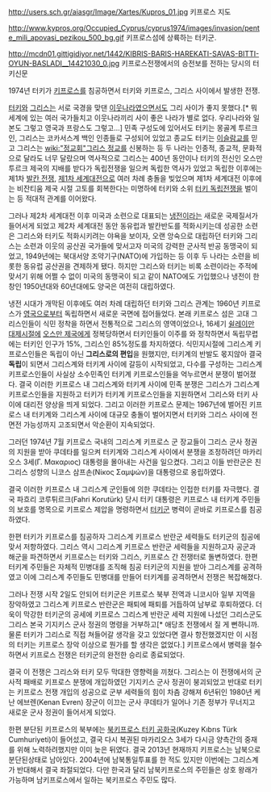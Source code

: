 http://users.sch.gr/aiasgr/Image/Xartes/Kupros_01.jpg
키프로스 지도

http://www.kypros.org/Occupied_Cyprus/cyprus1974/images/invasion/pente_mili_apovasi_pezikou_500_bg.gif
키프로스섬에 상륙하는 터키군.

http://mcdn01.gittigidiyor.net/1442/KIBRIS-BARIS-HAREKATI-SAVAS-BITTI-OYUN-BASLADI__14421030_0.jpg
키프로스전쟁에서의 승전보를 전하는 당시의 터키신문

1974년 터키가 [[키프로스]]를 침공하면서 터키와 키프로스, 그리스 사이에서 발생한 전쟁. 

[[터키]]와 [[그리스]]는 서로 국경을 맞댄 [[이웃나라]]였으면서도 그리 사이가 좋지 못했다.[* 뭐 세계에 있는 여러 국가들치고 이웃나라끼리 사이 좋은 나라가 별로 없다. 우리나라와 일본도 그렇고 영국과 프랑스도 그렇고...] 민족 구성도에 있어서도 터키는 몽골계 투르크인, 그리스는 코카서스계 백인 인종들로 구성되어 있었고 종교도 터키는 [[이슬람교]]를 믿고 그리스는 [[wiki:"정교회"그리스 정교]]를 신봉하는 등 두 나라는 인종적, 종교적, 문화적으로 달라도 너무 달랐으며 역사적으로 그리스는 400년 동안이나 터키의 전신인 오스만 투르크 제국의 지배를 받다가 독립전쟁을 일으켜 독립한 역사가 있었고 독립한 이후에는 제1차 [[발칸 전쟁]], [[제1차 세계대전]]으로 여러 차례 충돌을 빚었으며 제1차 세계대전 이후에는 비잔티움 제국 시절 고토를 회복한다는 미명하에 터키와 소위 [[터키 독립전쟁]]을 벌이는 등 적대적 관계를 이어왔다.

그러나 제2차 세계대전 이후 미국과 소련으로 대표되는 [[냉전]]이라는 새로운 국제질서가 들어서게 되었고 제2차 세계대전 동안 동유럽과 발칸반도를 적화시키는데 성공한 소련은 그리스와 터키도 적화시키려는 야욕을 보이자, 오랜 앙숙으로 대립하던 터키와 그리스는 소련과 이웃의 공산권 국가들에 맞서고자 미국의 강력한 군사적 반공 동맹국이 되었고, 1949년에는 북대서양 조약기구(NATO)에 가입하는 등 이후 두 나라는 소련을 비롯한 동유럽 공산권을 견제하게 됐다. 하지만 그리스와 터키는 비록 소련이라는 주적에 맞서기 위해 어쩔 수 없이 미국의 동맹국이 되고 같이 NATO에도 가입했으나 냉전이 한창인 1950년대와 60년대에도 양국은 여전히 대립하였다.

냉전 시대가 개막된 이후에도 여러 차례 대립하던 터키와 그리스 관계는 1960년 키프로스가 [[영국]]으로부터 독립하면서 새로운 국면에 접어들었다. 본래 키프로스 섬은 고대 그리스인들이 식민 정착을 하면서 전통적으로 그리스의 영역이었으나, 16세기 [[쉴레이만 대제]]시절에 [[오스만 제국]]에게 정복당하면서 터키인들이 이주를 와 정착하면서 독립무렵에는 터키인 인구가 15%, 그리스인 85%정도를 차지하였다. 식민지시절에 그리스계 키프로스인들은 독립이 아닌 '''그리스로의 편입'''을 원했지만, 터키계의 반발도 몫지않아 결국 '''독립'''이 되면서 그리스계와 터키계 사이에 갈등이 시작되었고, 다수를 구성하는 그리스계 키프로스인들이 사실상 소수민족인 터키계 키프로스인들을 억누르면서 분쟁이 벌어졌다. 결국 이러한 키프로스 내 그리스계와 터키계 사이에 민족 분쟁은 그리스가 그리스계 키프로스인들을 지원하고 터키가 터키계 키프로스인들을 지원하면서 그리스와 터키 사이에 대리전 양상을 띄게 되었다. 그리고 이러한 키프로스 문제는 1967년에 벌어진 키프로스 내 터키계와 그리스계 사이에 대규모 충돌이 벌어지면서 터키와 그리스 사이에 전면전 가능성까지 고조되면서 악순환이 지속되었다.

그러던 1974년 7월 키프로스 국내의 그리스계 키프로스 군 장교들이 그리스 군사 정권의 지원을 받아 쿠데타를 일으켜 터키계와 그리스계 사이에서 분쟁을 조정하려던 마카리오스 3세(Γ. Μακαριος) 대통령을 몰아내는 사건을 일으켰다. 그리고 이들 반란군은 친그리스 성향의 니코스 삼프손(Νίκος Σαμψών)을 대통령으로 옹립하였다.

결국 이러한 키프로스 내 그리스계 군인들에 의한 쿠데타는 인접한 터키를 자극했다. 결국 파흐리 코루튀르크(Fahri Korutürk) 당시 터키 대통령은 키프로스 내 터키계 주민들의 보호를 명목으로 키프로스 제압을 명령하면서 [[터키군]] 병력이 곧바로 키프로스를 침공하였다.

한편 터키가 키프로스를 침공하자 그리스계 키프로스 반란군 세력들도 터키군의 침공에 맞서 저항하였다. 그리스 역시 그리스계 키프로스 반란군 세력들을 지원하고자 공군과 해군을 파견하면서 키프로스는 터키와 그리스, 키프로스 간 전쟁터로 돌변하였다. 한편 터키계 주민들은 자체적 민병대를 조직해 침공 터키군의 지원을 받아 그리스계를 공격하였고 이에 그리스계 주민들도 민병대를 만들어 터키계를 공격하면서 전쟁은 복잡해졌다.

그러나 전쟁 시작 2일도 안되어 터키군은 키프로스 북부 전역과 니코시아 일부 지역을 장악하였고 그리스계 키프로스 반란군은 패퇴에 패퇴를 거듭하여 남부로 후퇴하였다. 더욱이 막강한 터키군의 공세에 키프로스 그리스계 반란군 세력 지원에 나섰던 그리스군도 그리스 본국 기지키스 군사 정권의 명령을 거부하고[* 애당초 전쟁에서 질 게 뻔하니까. 물론 터키가 그리스로 직접 쳐들어갈 생각을 갖고 있었다면 결사 항전했겠지만 이 시점의 터키는 키프로스 장악 이상으로 뭔가를 할 생각은 없었다.] 키프로스에서 병력을 철수하면서 키프로스 전쟁은 터키군의 완전한 승리로 종료되었다.

결국 이 전쟁은 그리스와 터키 모두 막대한 영향력을 끼쳤다. 그리스는 이 전쟁에서의 군사적 패배로 키프로스 분쟁에 개입하였던 기지키스 군사 정권이 붕괴되었고 반대로 터키는 키프로스 전쟁 개입의 성공으로 군부 세력들의 힘이 차츰 강해져 6년뒤인 1980년 케난 에브렌(Kenan Evren) 장군이 이끄는 군사 쿠데타가 일어나 기존 정부가 무너지고 새로운 군사 정권이 들어서게 되었다.

한편 분단된 키프로스의 북부에는 [[북키프로스 터키 공화국]](Kuzey Kıbrıs Türk Cumhuriyeti)이 들어섰고, 결국 다시 복권된 마카리오스 3세가 다시금 양측간의 중재를 위해 노력하려했지만 이미 늦은 뒤였다. 결국 2013년 현재까지 키프로스는 남북으로 분단된상태로 남아있다. 2004년에 남북통일투표를 한 적도 있지만 이번에는 그리스계가 반대해서 결국 좌절되었다. 다만 한국과 달리 남북키프로스의 주민들은 상호 왕래가 가능하며 남키프로스에서 일하는 북키프로스 주민도 많다.
